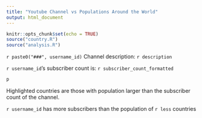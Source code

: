 ```yaml
---
title: "Youtube Channel vs Populations Around the World"
output: html_document
---
```


```r
knitr::opts_chunk$set(echo = TRUE)
source("country.R")
source("analysis.R")
```
`r paste0("###", username_id)` 
Channel description: `r description`

`r username_id`'s subscriber count is: `r subscriber_count_formatted`
```r
p
```
Highlighted countries are those with population larger than the subscriber count of the channel.

`r username_id` has more subscribers than the population of `r less` countries